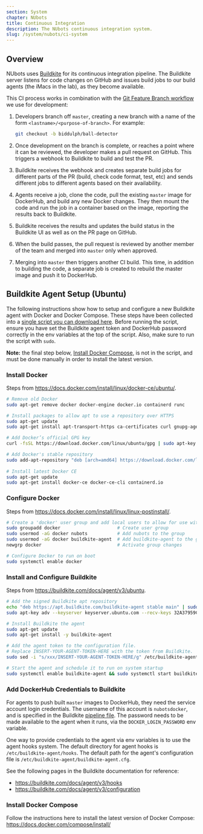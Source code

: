 ```yaml
---
section: System
chapter: NUbots
title: Continuous Integration
description: The NUbots continuous integration system.
slug: /system/nubots/ci-system
---
```


## Overview

NUbots uses [Buildkite](https://buildkite.com) for its continuous integration pipeline. The Buildkite server listens for code changes on GitHub and issues build jobs to our build agents (the iMacs in the lab), as they become available.

This CI process works in combination with the [Git Feature Branch workflow](https://www.atlassian.com/git/tutorials/comparing-workflows/feature-branch-workflow) we use for development:

1. Developers branch off `master`, creating a new branch with a name of the form `<lastname>/<purpose-of-branch>`. For example:

   ```sh
   git checkout -b biddulph/ball-detector
   ```

2. Once development on the branch is complete, or reaches a point where it can be reviewed, the developer makes a pull request on GitHub. This triggers a webhook to Buildkite to build and test the PR.
3. Buildkite receives the webhook and creates separate build jobs for different parts of the PR (build, check code format, test, etc) and sends different jobs to different agents based on their availability.
4. Agents receive a job, clone the code, pull the existing `master` image for DockerHub, and build any new Docker changes. They then mount the code and run the job in a container based on the image, reporting the results back to Buildkite.
5. Buildkite receives the results and updates the build status in the Buildkite UI as well as on the PR page on GitHub.
6. When the build passes, the pull request is reviewed by another member of the team and merged into `master` only when approved.
7. Merging into `master` then triggers another CI build. This time, in addition to building the code, a separate job is created to rebuild the master image and push it to DockerHub.

## Buildkite Agent Setup (Ubuntu)

The following instructions show how to setup and configure a new Buildkite agent with Docker and Docker Compose. These steps have been collected into a [single script you can download here](assets/ci_setup.sh). Before running the script, ensure you have set the Buildkite agent token and DockerHub password correctly in the env variables at the top of the script. Also, make sure to run the script with `sudo`.

<Alert type="warning">

**Note:** the final step below, [Install Docker Compose](#install-docker-compose), is not in the script, and must be done manually in order to install the latest version.

</Alert>

### Install Docker

Steps from <https://docs.docker.com/install/linux/docker-ce/ubuntu/>.

```bash
# Remove old Docker
sudo apt-get remove docker docker-engine docker.io containerd runc

# Install packages to allow apt to use a repository over HTTPS
sudo apt-get update
sudo apt-get install apt-transport-https ca-certificates curl gnupg-agent software-properties-common

# Add Docker’s official GPG key
curl -fsSL https://download.docker.com/linux/ubuntu/gpg | sudo apt-key add -

# Add Docker's stable repository
sudo add-apt-repository "deb [arch=amd64] https://download.docker.com/linux/ubuntu bionic stable"
​
# Install latest Docker CE
sudo apt-get update
sudo apt-get install docker-ce docker-ce-cli containerd.io
```

### Configure Docker

Steps from <https://docs.docker.com/install/linux/linux-postinstall/>.

```bash
# Create a 'docker' user group and add local users to allow for use without sudo
sudo groupadd docker                     # Create user group
sudo usermod -aG docker nubots           # Add nubots to the group
sudo usermod -aG docker buildkite-agent  # Add buildkite-agent to the group
newgrp docker                            # Activate group changes

# Configure Docker to run on boot
sudo systemctl enable docker
```

### Install and Configure Buildkite

Steps from <https://buildkite.com/docs/agent/v3/ubuntu>.

```bash
# Add the signed Buildkite apt repository
echo "deb https://apt.buildkite.com/buildkite-agent stable main" | sudo tee /etc/apt/sources.list.d/buildkite-agent.list
sudo apt-key adv --keyserver keyserver.ubuntu.com --recv-keys 32A37959C2FA5C3C99EFBC32A79206696452D198

# Install Buildkite the agent
sudo apt-get update
sudo apt-get install -y buildkite-agent

# Add the agent token to the configuration file.
# Replace INSERT-YOUR-AGENT-TOKEN-HERE with the token from Buildkite.
sudo sed -i "s/xxx/INSERT-YOUR-AGENT-TOKEN-HERE/g" /etc/buildkite-agent/buildkite-agent.cfg

# Start the agent and schedule it to run on system startup
sudo systemctl enable buildkite-agent && sudo systemctl start buildkite-agent
```

### Add DockerHub Credentials to Buildkite

For agents to push built `master` images to DockerHub, they need the service account login credentials. The username of this account is `nubotsdocker`, and is specified in the Buildkite [pipeline file](https://github.com/NUbots/NUbots/blob/e7db7154a689ab076041375894b3baf1d53a2587/.buildkite/pipeline.yml#L11). The password needs to be made available to the agent when it runs, via the `DOCKER_LOGIN_PASSWORD` env variable.

One way to provide credentials to the agent via env variables is to use the agent hooks system. The default directory for agent hooks is `/etc/buildkite-agent/hooks`. The default path for the agent's configuration file is `/etc/buildkite-agent/buildkite-agent.cfg`.

See the following pages in the Buildkite documentation for reference:

- <https://buildkite.com/docs/agent/v3/hooks>
- <https://buildkite.com/docs/agent/v3/configuration>

### Install Docker Compose

Follow the instructions here to install the latest version of Docker Compose: <https://docs.docker.com/compose/install/>
